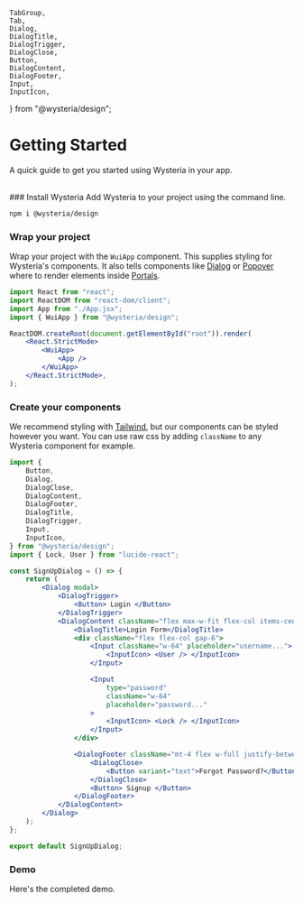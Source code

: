     TabGroup,
    Tab,
    Dialog,
    DialogTitle,
    DialogTrigger,
    DialogClose,
    Button,
    DialogContent,
    DialogFooter,
    Input,
    InputIcon,
} from "@wysteria/design";


# Getting Started

A quick guide to get you started using Wysteria in your app.

<br />

<Steps>
### Install Wysteria
Add Wysteria to your project using the command line.

```bash copy
npm i @wysteria/design
```

### Wrap your project

Wrap your project with the `WuiApp` component. This supplies styling for Wysteria's components. It also tells components like [Dialog](./components/dialog) or [Popover](./components/popover) where to render elements inside [Portals](https://www.radix-ui.com/primitives/docs/utilities/portal).

```jsx filename="main.jsx" {4,8-10}
import React from "react";
import ReactDOM from "react-dom/client";
import App from "./App.jsx";
import { WuiApp } from "@wysteria/design";

ReactDOM.createRoot(document.getElementById("root")).render(
    <React.StrictMode>
        <WuiApp>
            <App />
        </WuiApp>
    </React.StrictMode>,
);
```

### Create your components

We recommend styling with [Tailwind](https://tailwindcss.com/), but our components can be styled however you want. You can use raw css by adding `className` to any Wysteria component for example.

```jsx filename="LoginDialog.jsx"
import {
    Button,
    Dialog,
    DialogClose,
    DialogContent,
    DialogFooter,
    DialogTitle,
    DialogTrigger,
    Input,
    InputIcon,
} from "@wysteria/design";
import { Lock, User } from "lucide-react";

const SignUpDialog = () => {
    return (
        <Dialog modal>
            <DialogTrigger>
                <Button> Login </Button>
            </DialogTrigger>
            <DialogContent className="flex max-w-fit flex-col items-center gap-8 p-8">
                <DialogTitle>Login Form</DialogTitle>
                <div className="flex flex-col gap-6">
                    <Input className="w-64" placeholder="username...">
                        <InputIcon> <User /> </InputIcon>
                    </Input>

                    <Input
                        type="password"
                        className="w-64"
                        placeholder="password..."
                    >
                        <InputIcon> <Lock /> </InputIcon>
                    </Input>
                </div>

                <DialogFooter className="mt-4 flex w-full justify-between">
                    <DialogClose>
                        <Button variant="text">Forgot Password?</Button>
                    </DialogClose>
                    <Button> Signup </Button>
                </DialogFooter>
            </DialogContent>
        </Dialog>
    );
};

export default SignUpDialog;
```

</Steps>

### Demo

Here's the completed demo.

<ComponentPreview>
    <Dialog modal>
        <DialogTrigger>
            <Button> Login </Button>
        </DialogTrigger>
        <DialogContent className="flex max-w-fit flex-col items-center gap-8 p-8">
            <DialogTitle>Login Form</DialogTitle>
            <div className="flex flex-col gap-6">
                <Input className="w-64" placeholder="username...">
                    <InputIcon>
                        <User />
                    </InputIcon>
                </Input>

                <Input
                    type="password"
                    className="w-64"
                    placeholder="password..."
                >
                    <InputIcon>
                        <Lock />
                    </InputIcon>
                </Input>
            </div>

            <DialogFooter className="mt-4 flex w-full justify-between">
                <DialogClose>
                    <Button variant="text">Forgot Password?</Button>
                </DialogClose>
                <Button> Signup </Button>
            </DialogFooter>
        </DialogContent>
    </Dialog>

</ComponentPreview>
